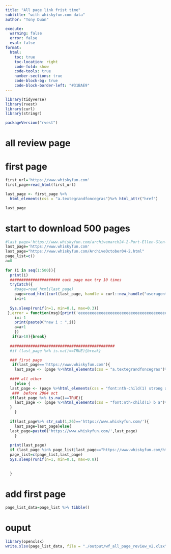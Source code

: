 ```yaml
---
title: "All page link frist time"
subtitle: "with whiskyfun.com data"
author: "Tony Duan"

execute:
  warning: false
  error: false
  eval: false
format:
  html:
    toc: true
    toc-location: right
    code-fold: show
    code-tools: true
    number-sections: true
    code-block-bg: true
    code-block-border-left: "#31BAE9"
---
```



```r
library(tidyverse)
library(rvest)
library(curl)
library(stringr)
```

```r
packageVersion("rvest")
```


# all review page

# first page
```r
first_url='https://www.whiskyfun.com'
first_page=read_html(first_url)
```



```r
last_page <- first_page %>%
  html_elements(css = "a.textegrandfoncegras")%>% html_attr("href")

last_page
```


# start to download 500 pages


```r
#last_page='https://www.whiskyfun.com/archivemarch24-2-Port-Ellen-Glen-Grant.html'
last_page='https://www.whiskyfun.com'
last_page="https://www.whiskyfun.com/ArchiveOctober04-2.html"
page_list=c()
a=0
  
for (i in seq(1:500)){
  print(i)
  ###################### each page max try 10 times 
  tryCatch({
    #page=read_html(last_page)
    page=read_html(curl(last_page, handle = curl::new_handle("useragent" = "Mozilla/5.0")))
    i=i+1
    
  Sys.sleep(runif(n=1, min=0.1, max=0.3))
 },error = function(msg){print('eeeeeeeeeeeeeeeeeeeeeeeeeeeeeeeeeeeeeeee')
    i=i-1
    print(paste0("new i : ",i))
    a=a+1
    })
   if(a>10){break}
  
  ##############################################
  #if (last_page %>% is.na()==TRUE){break}

  ### first page
   if(last_page=='https://www.whiskyfun.com'){
    last_page <- (page %>%html_elements(css = "a.textegrandfoncegras")%>%html_attr("href"))[1]
    
  #### all other     
    }else {
  last_page <- (page %>%html_elements(css = "font:nth-child(1) strong a")%>%html_attr("href"))[1]
   ###  before 2004 oct
  if(last_page %>% is.na()==TRUE){
    last_page <- (page %>%html_elements(css = "font:nth-child(1) b a")%>%html_attr("href"))[1]
  }
    }
  
  if(last_page%>% str_sub(1,26)=='https://www.whiskyfun.com/'){
    last_page=last_page}else{
  last_page=paste0('https://www.whiskyfun.com/',last_page)
    }
  
  print(last_page)
  if (last_page %in% page_list|last_page=="https://www.whiskyfun.com/http://www.lambchop.net/"){break}
  page_list=c(page_list,last_page)
  Sys.sleep(runif(n=1, min=0.1, max=0.8))
  
  
  }
```

# add first page

```r
page_list_data=page_list %>% tibble()
```


# ouput

```r
library(openxlsx)
write.xlsx(page_list_data, file = "./output/wf_all_page_review_v2.xlsx")
```





